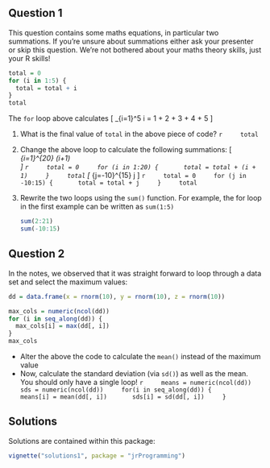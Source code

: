 ## Question 1

This question contains some maths equations, in particular two summations. If you're unsure about summations either ask your presenter or skip this question. We're not bothered about your maths theory skills, just your R skills!

```r
total = 0
for (i in 1:5) {
  total = total + i
}
total
``` 

The `for` loop above calculates 
\[
\sum_{i=1}^5 i = 1 + 2 + 3 + 4 + 5
\]

1. What is the final value of `total` in the above piece of code?
    ```r
    total
    ```
2. Change the above loop to calculate the following summations:
    \[
\mbox{(i)} \sum_{i=1}^{20} (i+1)  
\]
    ```r
    total = 0
    for (i in 1:20) {
      total = total + (i + 1)
    }
    total
    ```
\[
\mbox{(ii)} \sum_{j=-10}^{15} j 
\]
    ```r
    total = 0
    for (j in -10:15) {
      total = total + j
    }
    total
    ```
    
3. Rewrite the two loops using the `sum()` function. For example, the for loop in the first
example can be written as `sum(1:5)`

    ```r
    sum(2:21)
    sum(-10:15)
    ```

## Question 2

In the notes, we observed that it was straight forward to
loop through a data set and select the maximum values:

```r
dd = data.frame(x = rnorm(10), y = rnorm(10), z = rnorm(10))

max_cols = numeric(ncol(dd))
for (i in seq_along(dd)) {
  max_cols[i] = max(dd[, i])
}
max_cols
```

 * Alter the above the code to calculate the `mean()` instead of the maximum value
 * Now, calculate the standard deviation (via `sd()`) as well as the mean. 
 You should only have a single loop!
    ```r
    means = numeric(ncol(dd))
    sds = numeric(ncol(dd))
    for(i in seq_along(dd)) {
      means[i] = mean(dd[, i])
      sds[i] = sd(dd[, i])
    }
    ```
    
## Solutions

Solutions are contained within this package:
```r
vignette("solutions1", package = "jrProgramming")
```


